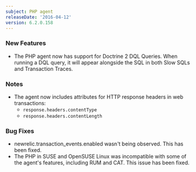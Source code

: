 ```yaml
---
subject: PHP agent
releaseDate: '2016-04-12'
version: 6.2.0.158
---
```


### New Features

* The PHP agent now has support for Doctrine 2 DQL Queries. When running a DQL query, it will appear alongside the SQL in both Slow SQLs and Transaction Traces.

### Notes

* The agent now includes attributes for HTTP response headers in web transactions:
  * `response.headers.contentType`
  * `response.headers.contentLength`

### Bug Fixes

* newrelic.transaction_events.enabled wasn't being observed. This has been fixed.
* The PHP in SUSE and OpenSUSE Linux was incompatible with some of the agent's features, including RUM and CAT. This issue has been fixed.
